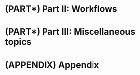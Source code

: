 # (PART\*) Part II: Workflows {-}

# (PART\*) Part III: Miscellaneous topics {-}

# (APPENDIX) Appendix {-}
